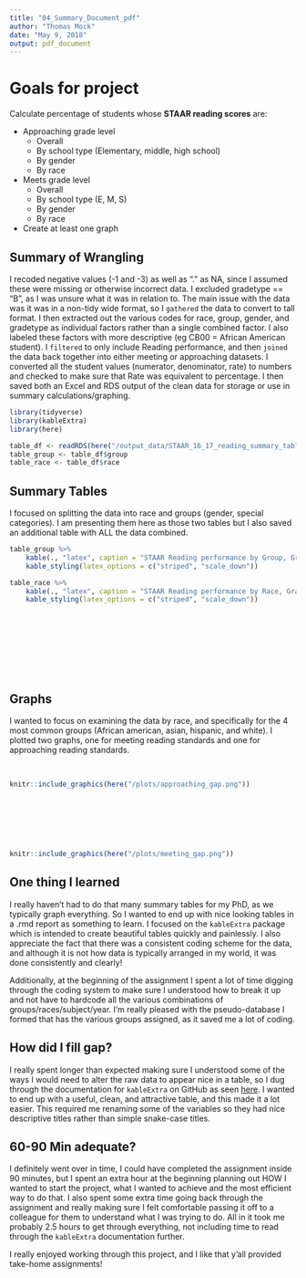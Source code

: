 ```yaml
---
title: "04_Summary_Document_pdf"
author: "Thomas Mock"
date: "May 9, 2018"
output: pdf_document
---
```



# Goals for project

Calculate percentage of students whose **STAAR reading scores** are:  

* Approaching grade level
    * Overall
    * By school type (Elementary, middle, high school)
    * By gender
    * By race
* Meets grade level
    * Overall
    * By school type (E, M, S)
    * By gender
    * By race
* Create at least one graph    


## Summary of Wrangling

I recoded negative values (-1 and -3) as well as "." as NA, since I assumed these were missing or otherwise incorrect data. I excluded gradetype == "B", as I was unsure what it was in relation to. The main issue with the data was it was in a non-tidy wide format, so I  `gathered` the data to convert to tall format. I then extracted out the various codes for race, group, gender, and gradetype as individual factors rather than a single combined factor. I also labeled these factors with more descriptive (eg CB00 = African American student). I `filtered` to only include Reading performance, and then `joined` the data back together into either meeting or approaching datasets. I converted all the student values (numerator, denominator, rate) to numbers and checked to make sure that Rate was equivalent to percentage. I then saved both an Excel and RDS output of the clean data for storage or use in summary calculations/graphing.

\newpage


```r
library(tidyverse)
library(kableExtra)
library(here)
```
```r
table_df <- readRDS(here("/output_data/STAAR_16_17_reading_summary_tables.RDS"))
table_group <- table_df$group
table_race <- table_df$race
```
## Summary Tables

I focused on splitting the data into race and groups (gender, special categories). I am presenting them here as those two tables but I also saved an additional table with ALL the data combined.

```r
table_group %>% 
    kable(., "latex", caption = "STAAR Reading performance by Group, Grade-type, and Year") %>% 
    kable_styling(latex_options = c("striped", "scale_down"))
```

```r
table_race %>% 
    kable(., "latex", caption = "STAAR Reading performance by Race, Grade-type, and Year") %>% 
    kable_styling(latex_options = c("striped", "scale_down"))
```
&nbsp;

&nbsp;

&nbsp;

&nbsp;

\newpage

## Graphs

I wanted to focus on examining the data by race, and specifically for the 4 most common groups (African american, asian, hispanic, and white). I plotted two graphs, one for meeting reading standards and one for approaching reading standards.

&nbsp;

```r
knitr::include_graphics(here("/plots/approaching_gap.png"))
```

&nbsp;

&nbsp;

&nbsp;


```r
knitr::include_graphics(here("/plots/meeting_gap.png"))
```

\newpage

## One thing I learned

I really haven't had to do that many summary tables for my PhD, as we typically graph everything. So I wanted to end up with nice looking tables in a .rmd report as something to learn. I focused on the `kableExtra` package which is intended to create beautiful tables quickly and painlessly. I also appreciate the fact that there was a consistent coding scheme for the data, and although it is not how data is typically arranged in my world, it was done consistently and clearly!

Additionally, at the beginning of the assignment I spent a lot of time digging through the coding system to make sure I understood how to break it up and not have to hardcode all the various combinations of groups/races/subject/year. I'm really pleased with the pseudo-database I formed that has the various groups assigned, as it saved me a lot of coding.

## How did I fill gap?

I really spent longer than expected making sure I understood some of the ways I would need to alter the raw data to appear nice in a table, so I dug through the documentation for `kableExtra` on GitHub as seen [here](https://haozhu233.github.io/kableExtra/awesome_table_in_html.html). I wanted to end up with a useful, clean, and attractive table, and this made it a lot easier. This required me renaming some of the variables so they had nice descriptive titles rather than simple snake-case titles.

## 60-90 Min adequate?

I definitely went over in time, I could have completed the assignment inside 90 minutes, but I spent an extra hour at the beginning planning out HOW I wanted to start the project, what I wanted to achieve and the most efficient way to do that. I also spent some extra time going back through the assignment and really making sure I felt comfortable passing it off to a colleague for them to understand what I was trying to do. All in it took me probably 2.5 hours to get through everything, not including time to read through the `kableExtra` documentation further.


I really enjoyed working through this project, and I like that y'all provided take-home assignments!

